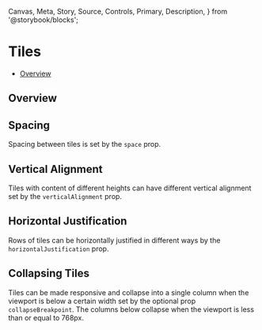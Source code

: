   Canvas,
  Meta,
  Story,
  Source,
  Controls,
  Primary,
  Description,
} from '@storybook/blocks';


<Meta of={TilesStories} />

# Tiles

- [Overview](#overview)

## Overview

<Description of={Tiles} />

<Canvas of={TilesStories.Default} sourceState="shown" />
<Controls of={TilesStories.Default} sort="requiredFirst" />

## Spacing

Spacing between tiles is set by the `space` prop.

<Canvas of={TilesStories.WithSpace} />
<Controls of={TilesStories.WithSpace} include="space" />

## Vertical Alignment

Tiles with content of different heights can have different vertical alignment set by the `verticalAlignment` prop.

<Canvas of={TilesStories.UnequalHeights} />
<Controls of={TilesStories.UnequalHeights} include="verticalAlignment" />

## Horizontal Justification

Rows of tiles can be horizontally justified in different ways by the `horizontalJustification` prop.

<Canvas of={TilesStories.Default} />
<Controls of={TilesStories.Default} include="horizontalJustification" />

## Collapsing Tiles

Tiles can be made responsive and collapse into a single column when the viewport is below a certain width set by the optional prop `collapseBreakpoint`. The columns below collapse when the viewport is less than or equal to 768px.

<Canvas of={TilesStories.Collapsing} />
